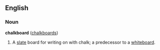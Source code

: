 ==English==

===Noun===
'''chalkboard'''  ([[chalkboards]])
#A [[slate]] board for writing on with chalk; a predecessor to a [[whiteboard]].
